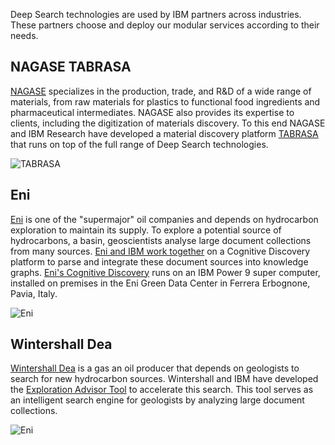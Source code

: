 <PageDescription>

Deep Search technologies are used by IBM partners across industries.
These partners choose and deploy our modular services according to their needs.

</PageDescription>

## NAGASE TABRASA

<Row>
<Column colMd={6} colLg={6}>

[NAGASE](https://www.nagase.co.jp) specializes in the production, trade, and R&D of a wide range of materials, from raw materials for plastics to functional food ingredients and pharmaceutical intermediates.
NAGASE also provides its expertise to clients, including the digitization of materials discovery.
To this end NAGASE and IBM Research have developed a material discovery platform [TABRASA](https://tabrasa.jp) that runs on top of the full range of Deep Search technologies.

</Column>

<Column colMd={6} colLg={6}>

![TABRASA](images/tabrasa.png)

</Column>
</Row>

## Eni

<Row>
<Column colMd={6} colLg={6}>

[Eni](https://www.eni.com) is one of the "supermajor" oil companies and depends on hydrocarbon exploration to maintain its supply.
To explore a potential source of hydrocarbons, a basin, geoscientists analyse large document collections from many sources.
[Eni and IBM work together](https://www.ibm.com/blogs/research/2019/06/eni-ibm-geological-data) on a Cognitive Discovery platform to parse and integrate these document sources into knowledge graphs.
[Eni's Cognitive Discovery](https://www.eni.com/en-IT/media/press-release/2019/06/eni-and-ibm-boost-geological-data-interpretation-thanks-to-artificial-intelligence-platform.html) runs on an IBM Power 9 super computer, installed on premises in the Eni Green Data Center in Ferrera Erbognone, Pavia, Italy.

</Column>

<Column colMd={6} colLg={6}>

![Eni](images/eni.jpg)

</Column>
</Row>

## Wintershall Dea

<Row>
<Column colMd={6} colLg={6}>

[Wintershall Dea](https://wintershalldea.com) is a gas an oil producer that depends on geologists to search for new hydrocarbon sources.
Wintershall and IBM have developed the [Exploration Advisor Tool](https://www.ibm.com/blogs/client-voices/ai-helps-exploration-geologists-improve-predictions) to accelerate this search.
This tool serves as an intelligent search engine for geologists by analyzing large document collections.

</Column>

<Column colMd={6} colLg={6}>

![Eni](images/wintershall.jpg)

</Column>
</Row>
